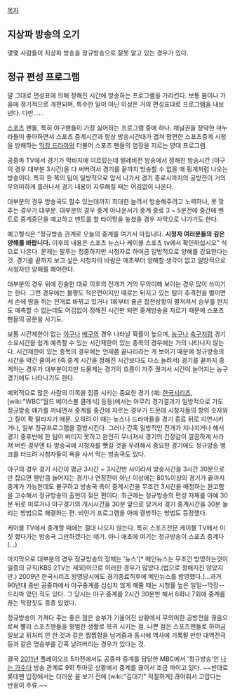 [[목차]]

== 지상파 방송의 오기 ==
몇몇 사람들이 지상파 방송을 정규방송으로 잘못 알고 있는 경우가 있다.

== 정규 편성 프로그램 ==
말 그대로 편성표에 의해 정해진 시간에 방송하는 프로그램을 가리킨다. 보통 봄이나 가을에 정기적으로 개편되며, 특수한 일이 아닌 이상은 거의 편성표대로 프로그램을 내보낸다. 다만……

[[스포츠]] 팬들, 특히 야구팬들이 가장 싫어하는 프로그램 중에 하나. 채널권을 장악한 마누라들이 좋아하면서 스포츠 중계시간과 항상 방송시간대가 겹쳐 맘편한 스포츠중계 시청을 방해하는 [[막장 드라마]]와 더불어 스포츠 팬들의 염장을 지르는 양대 프로그램.

공중파 TV에서 경기가 막바지에 이르렀는데 텔레비전 방송에서 정해진 방송시간 (야구의 경우 대부분 3시간)을 다 써버려서 경기를 끝까지 방송할 수 없을 때 핑계처럼 나오는 방송이다. 특히 한 쪽의 팀이 일방적으로 앞서 나가서 경기 종료시까지의 공방전이 거의 무의미하게 흘러나서 경기 내용이 지루해질 때는 어김없이 나온다.

대부분의 경우 방송국도 할수 있는데까지 최대한 늘려서 방송해주려고 노력하나, 못 맞추는 경우가 대부분. 대부분의 경우 중계 아나운서가 중계 종료 3 ~ 5분전에 중간에 멘트로 중계중단을 예고하고 멘트를 할 타이밍을 놓쳤을 경우 자막으로 나가기도 한다. 

예고형식은 "정규방송 관계로 오늘의 중계를 여기서 마칩니다. '''시청자 여러분들의 깊은 양해를 바랍니다.''' 이후의 내용은 스포츠 뉴스나 케이블 스포츠 tv에서 확인하십시오" 식으로 나온다. 문제는 말투는 정중하지만 시청자로 하여금 일방적으로 양해를 강요한다는 것. 경기를 끝까지 보고 싶은 시청자의 바람은 애초부터 양해할 생각이 없고 일방적으로 시청자만 양해를 해야한다.

대부분의 경우 위에 진술한 대로 이후의 전개가 거의 무의미해 보이는 경우 많이 쓰이기는 한다. 그런 경우에는 불평도 적은편이지만 때로는 뒤지고 있는 팀이 추격전을 벌이면서 손에 땀을 쥐는 전개로 바뀌고 있거나 1회부터 줄곧 접전상황이 펼쳐져서 승부를 한치도 예측할 수 없는데도 어김없이 정해진 시간만 되면 중계방송을 자르기 때문에 스포츠 팬들의 공분을 사기도.

보통 시간제한이 없는 [[야구]]나 [[배구]]의 경우 나타날 확률이 높으며, [[농구]]나 [[축구]]처럼 경기 소요시간을 쉽게 예측할 수 있는 시간제한이 있는 종목의 경우에는 거의 나타나지 않는다. 시간제한이 있는 종목의 경우에는 언제쯤 끝나리라는 게 보이기 때문에 정규방송의 시간을 약간 줄여서 (즉 중계 시간을 정해진 시간보다도 다소 늘려서) 경기를 끝까지 중계하는 경우가 대부분이지만 드물게는 경기의 흐름이 자주 끊겨서 시간이 늘어지는 농구경기에도 나타나기도 한다.

예외적으로 많은 사람의 이목을 집중 시키는 중요한 경기 (예: [[한국시리즈]], [wiki:"WBC"월드 베이스볼 클래식] 등등)에서는 아무리 경기결과가 일방적으로 가도 정규방송 얘기를 꺼내면서 중계를 중간에 자르는 경우가 드문데 시청자들의 항의 숫자와 그 질이 확 달라지기 때문. 오히려 이 때는 뉴스나 드라마들을 경기 종료 뒤로 지연시키거나, 일부 정규프로그램을 결방시킨다. 그러나 간혹 일방적인 전개가 지나치거나 해서 경기 중후반에 한 팀이 버티지 못하고 완전히 무너져서 경기의 긴장감이 깔끔하게 사라져 버린 경우엔 타 방송국에 시청자를 뺏길 것을 우려해서 중요한 경기에도 정규방송 병크를 터뜨려 시청자들의 욕을 사서 먹는 방송국도 있다.

야구의 경우 경기 시간이 평균 3시간 ~ 3시간반 사이라서 방송시간을 3시간 30분으로만 잡으면 웬만큼 늘어지는 경기나 연장전이 아닌 이상에는 80%이상의 경기가 끝까지 중계가 가능한데도 불구하고 방송국 측이 중계시간을 무조건 3시간을 배정하는 완고함을 고수해서 정규방송의 출현이 잦은 편이다. 최근에는 정규방송의 편성 자체를 아예 30분 뒤로 미루거나 야구경기의 개시시간을 30분 앞으로 당겨서 경기 중계시간을 30분 늘리는 방법으로 해결하는 편. 비인기 프로그램을 아예 결방하는 방법도 등장했다.

케이블 TV에서 중계할 때에는 절대 나오지 않는다. 특히 스포츠전문 케이블 TV에서 이짓 했다가는 방송국 그만하겠다는 얘기. 아니 애초에 여기는 정규방송이 스포츠 중계다(...)

마지막으로 대부분의 경우 정규방송의 정체는 '뉴스'[* 메인뉴스는 무조건 방영하는것이 일종의 규칙(KBS 2TV는 제외)이므로 이러한 경우가 많았다.(법으로 정해지진 않았지만.) 2009년 한국시리즈 방영당시에도 경기종료직후에 메인뉴스를 방영했다.]...과거 90년대 중반 공중파에서 야구중계를 심심치 않게 해줄 때는 시청률 높은 일일--막장--드라마 였던 적도 있다. 그 당시는 야구 중계를 2시간 30분만 해서 6회나 7회에 중계를 끊는 막장짓도 종종 있었다. 

정규방송이 가져다 주는 좋은 점은 승부가 기울어진 상황에서 무의미한 공방전을 끊음으로써 빨리 스포츠팬들을 평범한 생활로 복귀 시키는 점. 나쁜 점은 스포츠팬들로 하여금 일보고 뒤처리 안 한 것과 같은 찝찝함을 남겨줌과 동시에 역사에 기록될 만한 대역전극 등과 같은 명승부를 간혹 날려버리는 경우가 있다는 것.

결국 [[2011년]] 플레이오프 5차전에서도 공중파 중계를 담당한 MBC에서 '정규방송'인 [[나는 가수다]] 방송 관계로 9회 투아웃 상황에서 중계를 끊어서 조금 까이고 있다. ~~반대로 롯데팬 입장에서는 더러운 꼴 보기 전에 [wiki:"김대기" 적절하게] 끊어줘서 고맙다는 반응이 주류.~~
